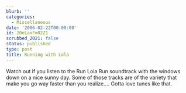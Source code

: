 ```yaml
---
blurb: ''
categories:
  - Miscellaneous
date: '2006-02-22T00:00:00'
id: 20eLaxFm02Z1
scrubbed_2021: false
status: published
type: post
title: Running with Lola
---
```


Watch out if you listen to the Run Lola Run soundtrack with the
windows down on a nice sunny day. Some of those tracks are of the
variety that make you go way faster than you realize.... Gotta love
tunes like that.
